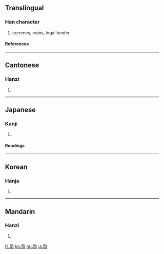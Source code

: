 {{see|币}}

==Translingual==
===Han character===
{{Han char|rn=50|rad=巾|as=12|sn=15|four=9822<sub>7</sub>|canj=火大中月 (FKLB)}}
# currency, coins, legal tender
====References====
{{Han ref|kx=0337.020|dkj=09088|dj=0644.010|hdz=10753.010|uh=5E63|ud=24163|bh=B9F4|bd=47604}}
----
==Cantonese==
===Hanzi===
{{yue-hanzi|jyut=|y=bai6}}
# {{defn|Cantonese}}
----
==Japanese==
===Kanji===
{{ja-kanji|grade=c|rs=巾12}}
# {{defn|Japanese}} 
====Readings====
{{ja-readings|on=[[へい]] (hei)|kun=[[ぬさ]] (nusa), [[たから]] (takara), [[ぜに]] (zeni)}}
----
==Korean==
===Hanja===
{{ko-hanja|hangeul=폐|rv=pye|mr=p'ye}}
# {{defn|Korean}}
----
==Mandarin==
===Hanzi===
{{cmn-hanzi|sim=币|pin=[[bì]] (bi4), [[chàn]] (chan4)|wg=pi<sup>4</sup>, ch'an<sup>4</sup>}}
# {{defn|Mandarin}}

[[fr:幣]]
[[ko:幣]]
[[hu:幣]]
[[ja:幣]]